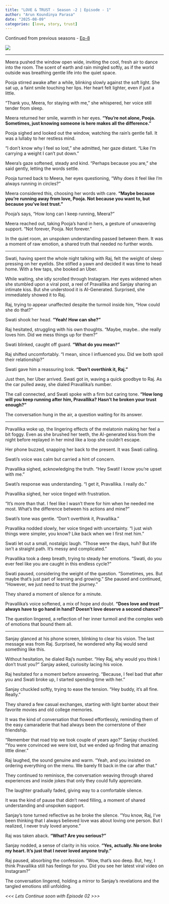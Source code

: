 ```yaml
---
title: "LOVE & TRUST - Season -2 | Episode - 1"
author: "Arun Koundinya Parasa"
date: "2025-08-09"
categories: [love, story, trust]
---
```



Continued from previous seasons - [Ep-8](https://arunkoundinya.github.io/CanvassAndAnalyze/posts/Love_n_Trust_Season1_Episode8/){.uri}

![](image.png)

------------------------------------------------------------------------

Meera pushed the window open wide, inviting the cool, fresh air to dance into the room.
The scent of earth and rain mingled softly, as if the world outside was breathing gentle life into the quiet space.

Pooja stirred awake after a while, blinking slowly against the soft light.
She sat up, a faint smile touching her lips.
Her heart felt lighter, even if just a little.

“Thank you, Meera, for staying with me,” she whispered, her voice still tender from sleep.

Meera returned her smile, warmth in her eyes.
**“You’re not alone, Pooja. Sometimes, just knowing someone is here makes all the difference.”**

Pooja sighed and looked out the window, watching the rain’s gentle fall.
It was a lullaby to her restless mind.

“I don’t know why I feel so lost,” she admitted, her gaze distant.
“Like I’m carrying a weight I can’t put down.”

Meera’s gaze softened, steady and kind.
“Perhaps because you are,” she said gently, letting the words settle.

Pooja turned back to Meera, her eyes questioning, “Why does it feel like I’m always running in circles?”

Meera considered this, choosing her words with care.
**“Maybe because you’re running away from love, Pooja. Not because you want to, but because you’ve lost trust.”**

Pooja’s says, “How long can I keep running, Meera?”

Meera reached out, taking Pooja’s hand in hers, a gesture of unwavering support.
“Not forever, Pooja. Not forever.”

In the quiet room, an unspoken understanding passed between them.
It was a moment of raw emotion, a shared truth that needed no further words.

------------------------------------------------------------------------

Swati, having spent the whole night talking with Raj, felt the weight of sleep pressing on her eyelids.
She stifled a yawn and decided it was time to head home.
With a few taps, she booked an Uber.

While waiting, she idly scrolled through Instagram.
Her eyes widened when she stumbled upon a viral post, a reel of Pravallika and Sanjay sharing an intimate kiss. But she understood it is AI-Generated.
Surprised, she immediately showed it to Raj.

Raj, trying to appear unaffected despite the turmoil inside him, "How could she do that?"

Swati shook her head. **"Yeah! How can she?"**

Raj hesitated, struggling with his own thoughts. "Maybe, maybe.. she really loves him. Did we mess things up for them?"

Swati blinked, caught off guard. **"What do you mean?"**

Raj shifted uncomfortably. "I mean, since I influenced you. Did we both spoil their relationship?"

Swati gave him a reassuring look. **"Don't overthink it, Raj."**

Just then, her Uber arrived.
Swati got in, waving a quick goodbye to Raj.
As the car pulled away, she dialed Pravallika’s number.

The call connected, and Swati spoke with a firm but caring tone.
**"How long will you keep running after him, Pravallika? Hasn't he broken your trust enough?"**

The conversation hung in the air, a question waiting for its answer.

------------------------------------------------------------------------

Pravallika woke up, the lingering effects of the melatonin making her feel a bit foggy.
Even as she brushed her teeth, the AI-generated kiss from the night before replayed in her mind like a loop she couldn't escape.

Her phone buzzed, snapping her back to the present.
It was Swati calling.

Swati's voice was calm but carried a hint of concern.

Pravallika sighed, acknowledging the truth. "Hey Swati! I know you're upset with me."

Swati's response was understanding. "I get it, Pravallika. I really do."

Pravallika sighed, her voice tinged with frustration.

"It's more than that. I feel like I wasn't there for him when he needed me most. What's the difference between his actions and mine?"

Swati's tone was gentle. "Don't overthink it, Pravallika."

Pravallika nodded slowly, her voice tinged with uncertainty. "I just wish things were simpler, you know? Like back when we I first met him."

Swati let out a small, nostalgic laugh. "Those were the days, huh? But life isn't a straight path. It's messy and complicated."

Pravallika took a deep breath, trying to steady her emotions. "Swati, do you ever feel like you are caught in this endless cycle?"

Swati paused, considering the weight of the question. "Sometimes, yes. But maybe that's just part of learning and growing." She paused and continued, "However, we just need to trust the journey."

They shared a moment of silence for a minute.

Pravallika's voice softened, a mix of hope and doubt. **"Does love and trust always have to go hand in hand? Doesn't love deserve a second chance?"**

The question lingered, a reflection of her inner turmoil and the complex web of emotions that bound them all.

------------------------------------------------------------------------

Sanjay glanced at his phone screen, blinking to clear his vision.
The last message was from Raj.
Surprised, he wondered why Raj would send something like this.

Without hesitation, he dialed Raj's number. "Hey Raj, why would you think I don't trust you?" Sanjay asked, curiosity lacing his voice.

Raj hesitated for a moment before answering. "Because, I feel bad that after you and Swati broke up, I started spending time with her."

Sanjay chuckled softly, trying to ease the tension. "Hey buddy, it's all fine. Really."

They shared a few casual exchanges, starting with light banter about their favorite movies and old college memories.

It was the kind of conversation that flowed effortlessly, reminding them of the easy camaraderie that had always been the cornerstone of their friendship.

"Remember that road trip we took couple of years ago?" Sanjay chuckled. "You were convinced we were lost, but we ended up finding that amazing little diner."

Raj laughed, the sound genuine and warm. "Yeah, and you insisted on ordering everything on the menu. We barely fit back in the car after that."

They continued to reminisce, the conversation weaving through shared experiences and inside jokes that only they could fully appreciate.

The laughter gradually faded, giving way to a comfortable silence.

It was the kind of pause that didn't need filling, a moment of shared understanding and unspoken support.

Sanjay's tone turned reflective as he broke the silence. "You know, Raj, I've been thinking that I always believed love was about loving one person. But I realized, I never truly loved anyone."

Raj was taken aback. **"What? Are you serious?"**

Sanjay nodded, a sense of clarity in his voice. **"Yes, actually. No one broke my heart. It's just that I never loved anyone truly."**

Raj paused, absorbing the confession. "Wow, that's soo deep. But, hey, I think Pravallika still has feelings for you. Did you see her latest viral video on Instagram?"

The conversation lingered, holding a mirror to Sanjay's revelations and the tangled emotions still unfolding.

*\<\<\< Lets Continue soon with Episode 02 \>\>\>*

```{=html}
<script src="https://giscus.app/client.js"
        data-repo="ArunKoundinya/CanvassAndAnalyze"
        data-repo-id="R_kgDOLTnAQQ"
        data-category="General"
        data-category-id="DIC_kwDOLTnAQc4CdYId"
        data-mapping="pathname"
        data-strict="0"
        data-reactions-enabled="1"
        data-emit-metadata="0"
        data-input-position="bottom"
        data-theme="transparent_dark"
        data-lang="en"
        crossorigin="anonymous"
        async>
</script>
```